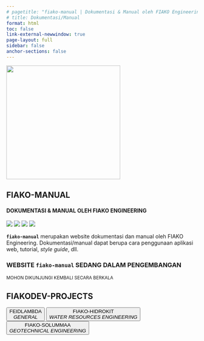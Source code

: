 ```yaml
---
# pagetitle: "fiako-manual | Dokumentasi & Manual oleh FIAKO Engineering"
# title: Dokumentasi/Manual
format: html
toc: false
link-external-newwindow: true
page-layout: full
sidebar: false
anchor-sections: false
---
```



::: {.text-center}
![](/assets/logo-fiako-manual.png){.logo width="300"}
:::

::: {.text-center .mb-4}

# FIAKO-MANUAL {.m-0}

#### **DOKUMENTASI & MANUAL OLEH FIAKO ENGINEERING** {.text-muted .m-0}

:::

::: {.text-center .mb-4}

![](https://img.shields.io/github/v/release/fiakoenjiniring/manual?color=informational&label=fiako-manual&labelColor=blueviolet&style=flat-square)
![](https://img.shields.io/github/release-date/fiakoenjiniring/manual?color=black&label=release%20date&labelColor=brown&logo=GitHub&logoColor=white)
![](https://img.shields.io/github/actions/workflow/status/fiakoenjiniring/manual/publish.yml?branch=main&label=quarto&labelColor=informational&logo=GitHub%20Actions&logoColor=white)
![](https://img.shields.io/github/license/fiakoenjiniring/manual?color=yellow&labelColor=brown&label=license&)

:::

::: {.text-center}

**`fiako-manual`** merupakan website dokumentasi dan manual oleh FIAKO Engineering. Dokumentasi/manual dapat berupa cara penggunaan aplikasi web, tutorial, _style guide_, dll.

::: 

::: {.text-center .callout-caution appearance="simple"}

### WEBSITE `fiako-manual` SEDANG DALAM PENGEMBANGAN 

<small>MOHON DIKUNJUNGI KEMBALI SECARA BERKALA</small>

:::

::: {.text-center}

## FIAKODEV-PROJECTS

[<button type="button" class="btn btn-danger m-1">FEIDLAMBDA<br>[_GENERAL_]{.fw-light}</button>](https://lambda.fiako.engineering)
[<button type="button" class="btn btn-primary m-1">FIAKO-HIDROKIT<br>[_WATER RESOURCES ENGINEERING_]{.fw-light}</button>](/hidrokit/index.qmd)
[<button type="button" class="btn btn-info m-1">FIAKO-SOLUMMAA<br>[_GEOTECHNICAL ENGINEERING_]{.fw-light}</button>](/solummaa/index.qmd)

:::


